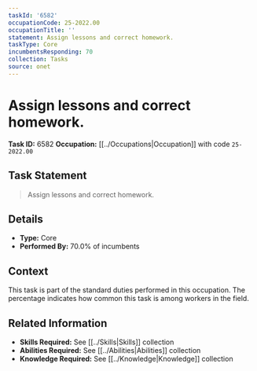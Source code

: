 ```yaml
---
taskId: '6582'
occupationCode: 25-2022.00
occupationTitle: ''
statement: Assign lessons and correct homework.
taskType: Core
incumbentsResponding: 70
collection: Tasks
source: onet
---
```

# Assign lessons and correct homework.

**Task ID:** 6582
**Occupation:** [[../Occupations|Occupation]] with code `25-2022.00`

## Task Statement

> Assign lessons and correct homework.

## Details

- **Type:** Core
- **Performed By:** 70.0% of incumbents

## Context

This task is part of the standard duties performed in this occupation. The percentage indicates how common this task is among workers in the field.

## Related Information

- **Skills Required:** See [[../Skills|Skills]] collection
- **Abilities Required:** See [[../Abilities|Abilities]] collection
- **Knowledge Required:** See [[../Knowledge|Knowledge]] collection
